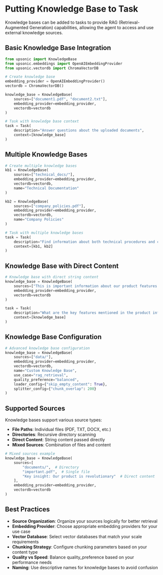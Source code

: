 # Putting Knowledge Base to Task

Knowledge bases can be added to tasks to provide RAG (Retrieval-Augmented Generation) capabilities, allowing the agent to access and use external knowledge sources.

## Basic Knowledge Base Integration

```python
from upsonic import KnowledgeBase
from upsonic.embeddings import OpenAIEmbeddingProvider
from upsonic.vectordb import ChromaVectorDB

# Create knowledge base
embedding_provider = OpenAIEmbeddingProvider()
vectordb = ChromaVectorDB()

knowledge_base = KnowledgeBase(
    sources=["document1.pdf", "document2.txt"],
    embedding_provider=embedding_provider,
    vectordb=vectordb
)

# Task with knowledge base context
task = Task(
    description="Answer questions about the uploaded documents",
    context=[knowledge_base]
)
```

## Multiple Knowledge Bases

```python
# Create multiple knowledge bases
kb1 = KnowledgeBase(
    sources=["technical_docs/"],
    embedding_provider=embedding_provider,
    vectordb=vectordb,
    name="Technical Documentation"
)

kb2 = KnowledgeBase(
    sources=["company_policies.pdf"],
    embedding_provider=embedding_provider,
    vectordb=vectordb,
    name="Company Policies"
)

# Task with multiple knowledge bases
task = Task(
    description="Find information about both technical procedures and company policies",
    context=[kb1, kb2]
)
```

## Knowledge Base with Direct Content

```python
# Knowledge base with direct string content
knowledge_base = KnowledgeBase(
    sources=["This is important information about our product features and capabilities."],
    embedding_provider=embedding_provider,
    vectordb=vectordb
)

task = Task(
    description="What are the key features mentioned in the product information?",
    context=[knowledge_base]
)
```

## Knowledge Base Configuration

```python
# Advanced knowledge base configuration
knowledge_base = KnowledgeBase(
    sources=["data/"],
    embedding_provider=embedding_provider,
    vectordb=vectordb,
    name="Custom Knowledge Base",
    use_case="rag_retrieval",
    quality_preference="balanced",
    loader_config={"skip_empty_content": True},
    splitter_config={"chunk_overlap": 200}
)
```

## Supported Sources

Knowledge bases support various source types:

- **File Paths**: Individual files (PDF, TXT, DOCX, etc.)
- **Directories**: Recursive directory scanning
- **Direct Content**: String content passed directly
- **Mixed Sources**: Combination of files and content

```python
# Mixed sources example
knowledge_base = KnowledgeBase(
    sources=[
        "documents/",  # Directory
        "important.pdf",  # Single file
        "Key insight: Our product is revolutionary"  # Direct content
    ],
    embedding_provider=embedding_provider,
    vectordb=vectordb
)
```

## Best Practices

- **Source Organization**: Organize your sources logically for better retrieval
- **Embedding Provider**: Choose appropriate embedding providers for your use case
- **Vector Database**: Select vector databases that match your scale requirements
- **Chunking Strategy**: Configure chunking parameters based on your content type
- **Quality vs Speed**: Balance quality_preference based on your performance needs
- **Naming**: Use descriptive names for knowledge bases to avoid confusion
